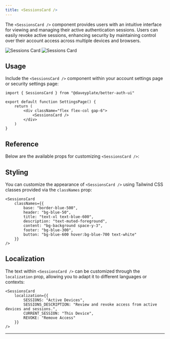 ```yaml
---
title: <SessionsCard />
---
```


The `<SessionsCard />` component provides users with an intuitive interface for viewing and managing their active authentication sessions. Users can easily revoke active sessions, enhancing security by maintaining control over their account access across multiple devices and browsers.

<img alt="Sessions Card" src="/screenshots/sessions-card-dark.png" className="rounded-xl hidden dark:block w-lg mt-0 mb-0" />
<img alt="Sessions Card" src="/screenshots/sessions-card-light.png" className="rounded-xl dark:hidden w-lg mt-0 mb-0" />

## Usage

Include the `<SessionsCard />` component within your account settings page or security settings page:

```tsx
import { SessionsCard } from "@daveyplate/better-auth-ui"

export default function SettingsPage() {
    return (
        <div className="flex flex-col gap-6">
            <SessionsCard />
        </div>
    )
}
```

## Reference

Below are the available props for customizing `<SessionsCard />`:

<AutoTypeTable path="../src/components/settings/sessions-card.tsx" name="SessionsCardProps" />

## Styling

You can customize the appearance of `<SessionsCard />` using Tailwind CSS classes provided via the `classNames` prop:

```tsx
<SessionsCard
    classNames={{
        base: "border-blue-500",
        header: "bg-blue-50",
        title: "text-xl text-blue-600",
        description: "text-muted-foreground",
        content: "bg-background space-y-3",
        footer: "bg-blue-300",
        button: "bg-blue-600 hover:bg-blue-700 text-white"
    }}
/>
```

## Localization

The text within `<SessionsCard />` can be customized through the `localization` prop, allowing you to adapt it to different languages or contexts:

```tsx
<SessionsCard
    localization={{
        SESSIONS: "Active Devices",
        SESSIONS_DESCRIPTION: "Review and revoke access from active devices and sessions.",
        CURRENT_SESSION: "This Device",
        REVOKE: "Remove Access"
    }}
/>
```

---